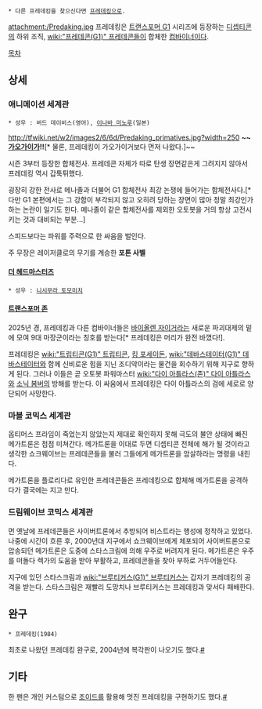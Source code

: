  * 다른 프레데킹을 찾으신다면 [[프레데킹]]으로.

attachment:/Predaking.jpg
프레데킹은 [[트랜스포머 G1]] 시리즈에 등장하는 [[디셉티콘]]의 하위 조직, [[wiki:"프레데콘(G1)" 프레데콘]]들이 합체한 [[컴바이너]]이다.

[[목차]]

== 상세 ==
=== 애니메이션 세계관 ===
 * 성우 : 버드 데이비스(영어), [[이나바 미노루]](일본)

http://tfwiki.net/w2/images2/6/6d/Predaking_primatives.jpg?width=250
'''~~[[가오가이가]]!!'''[* 물론, 프레데킹이 가오가이거보다 먼저 나왔다.]~~

시즌 3부터 등장한 합체전사. 프레데콘 자체가 따로 탄생 장면같은게 그려지지 않아서 프레데킹 역시 갑툭튀했다.

굉장히 강한 전사로 메나졸과 더불어 G1 합체전사 최강 논쟁에 들어가는 합체전사다.[* 다만 G1 본편에서는 그 강함이 부각되지 않고 오히려 당하는 장면이 많아 정말 최강인가 하는 논란이 일기도 한다. 메나졸이 같은 합체전사를 제외한 오토봇을 거의 항상 고전시키는 것과 대비되는 부분...]

스피드보다는 파워를 주력으로 한 싸움을 벌인다.

주 무장은 레이저클로의 무기를 계승한 '''포톤 사벨'''

==== [[더 헤드마스터즈]] ====
 * 성우 : [[니시무라 토모미치]]

==== [[트랜스포머 존]] ====
2025년 경, 프레데킹과 다른 컴바이너들은 [[바이올렌 자이거]]라는 새로운 파괴대제의 밑에 모여 9대 마장군이라는 칭호를 받는다[* 프레데킹은 머리가 완전 바꼈다!].

프레데킹은 [[wiki:"트립티콘(G1)" 트립티콘]], [[킹 포세이돈]], [[wiki:"데바스테이터(G1)" 데바스테이터]]와 함께 신비로운 힘을 지닌 조디악이라는 물건을 회수하기 위해 지구로 향하게 된다. 그러나 이들은 곧 오토봇 파워마스터 [[wiki:"다이 아틀라스(존)" 다이 아틀라스]]와 [[소닉 봄버]]의 방해를 받는다. 이 싸움에서 프레데킹은 다이 아틀라스의 검에 세로로 양단되어 사망한다.

=== 마블 코믹스 세계관 ===
옵티머스 프라임이 죽었는지 않았는지 제대로 확인하지 못해 극도의 불안 상태에 빠진 메가트론은 점점 미쳐간다. 메가트론을 이대로 두면 디셉티콘 전체에 해가 될 것이라고 생각한 쇼크웨이브는 프레데콘들을 불러 그들에게 메가트론을 암살하라는 명령을 내린다.

메가트론을 플로리다로 유인한 프레데콘들은 프레데킹으로 합체해 메가트론을 공격하다가 결국에는 지고 만다.

=== 드림웨이브 코믹스 세계관 ===
먼 옛날에 프레데콘들은 사이버트론에서 추방되어 비스트라는 행성에 정착하고 있었다. 나중에 시간이 흐른 후, 2000년대 지구에서 쇼크웨이브에게 체포되어 사이버트론으로 압송되던 메가트론은 도중에 스타스크림에 의해 우주로 버려지게 된다. 메가트론은 우주를 떠돌다 렉가의 도움을 받아 부활하고, 프레데콘들을 찾아 부하로 거두어들인다.

지구에 있던 스타스크림과 [[wiki:"브루티커스(G1)" 브루티커스]]는 갑자기 프레데킹의 공격을 받는다. 스타스크림은 재빨리 도망치나 브루티커스는 프레데킹과 맞서다 패배한다.

== 완구 ==
 * 프레데킹(1984)
최초로 나왔던 프레데킹 완구로, 2004년에 복각판이 나오기도 했다.[http://tfcybertron.net/review/generation1/predaking/predaking.htm #]

== 기타 ==
한 팬은 개인 커스텀으로 [[조이드]]를 활용해 멋진 프레데킹을 구현하기도 했다.[http://adoru0083.egloos.com/5075728 #]
